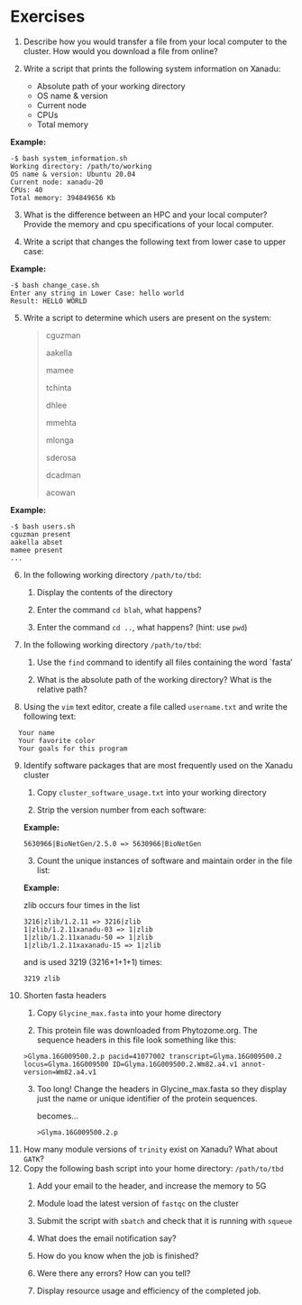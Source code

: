 # Exercises

1.  Describe how you would transfer a file from your local computer to the cluster. How would you download a file from online?

2.  Write a script that prints the following system information on Xanadu:

    -   Absolute path of your working directory
    -   OS name & version
    -   Current node
    -   CPUs
    -   Total memory

**Example:**

    -$ bash system_information.sh
    Working directory: /path/to/working
    OS name & version: Ubuntu 20.04
    Current node: xanadu-20
    CPUs: 40
    Total memory: 394849656 Kb

3.  What is the difference between an HPC and your local computer? Provide the memory and cpu specifications of your local computer.

4.  Write a script that changes the following text from lower case to upper case:

**Example:**

    -$ bash change_case.sh
    Enter any string in Lower Case: hello world
    Result: HELLO WORLD

5.  Write a script to determine which users are present on the system:

    > cguzman
    >
    > aakella
    >
    > mamee
    >
    > tchinta
    >
    > dhlee
    >
    > mmehta
    >
    > mlonga
    >
    > sderosa
    >
    > dcadman
    >
    > acowan

**Example:**

    -$ bash users.sh
    cguzman present
    aakella abset
    mamee present
    ...

6.  In the following working directory `/path/to/tbd`:
    1.  Display the contents of the directory

    2.  Enter the command `cd blah`, what happens?

    3.  Enter the command `cd ..`, what happens? (hint: use `pwd`)
7.  In the following working directory `/path/to/tbd`:
    1.  Use the `find` command to identify all files containing the word \`fasta'

    2.  What is the absolute path of the working directory? What is the relative path?
8.  Using the `vim` text editor, create a file called `username.txt` and write the following text:

```{=html}
<!-- -->
```
      Your name
      Your favorite color
      Your goals for this program

9.  Identify software packages that are most frequently used on the Xanadu cluster

    1.  Copy `cluster_software_usage.txt` into your working directory

    2.  Strip the version number from each software:

    **Example:**

        5630966|BioNetGen/2.5.0 => 5630966|BioNetGen

    3.  Count the unique instances of software and maintain order in the file list:

    **Example:**

    zlib occurs four times in the list

        3216|zlib/1.2.11 => 3216|zlib
        1|zlib/1.2.11xanadu-03 => 1|zlib
        1|zlib/1.2.11xanadu-50 => 1|zlib
        1|zlib/1.2.11xaxanadu-15 => 1|zlib

    and is used 3219 (3216+1+1+1) times:

        3219 zlib

10. Shorten fasta headers

    1.  Copy `Glycine_max.fasta` into your home directory

    2.  This protein file was downloaded from Phytozome.org. The sequence headers in this file look something like this:

    ```{=html}
    <!-- -->
    ```
        >Glyma.16G009500.2.p pacid=41077002 transcript=Glyma.16G009500.2 locus=Glyma.16G009500 ID=Glyma.16G009500.2.Wm82.a4.v1 annot-version=Wm82.a4.v1

    3.  Too long! Change the headers in Glycine_max.fasta so they display just the name or unique identifier of the protein sequences.

        becomes...

            >Glyma.16G009500.2.p

```{=html}
<!-- -->
```
11. How many module versions of `trinity` exist on Xanadu? What about `GATK`?
12. Copy the following bash script into your home directory: `/path/to/tbd`
    1.  Add your email to the header, and increase the memory to 5G

    2.  Module load the latest version of `fastqc` on the cluster

    3.  Submit the script with `sbatch` and check that it is running with `squeue`

    4.  What does the email notification say?

    5.  How do you know when the job is finished?

    6.  Were there any errors? How can you tell?

    7.  Display resource usage and efficiency of the completed job.
